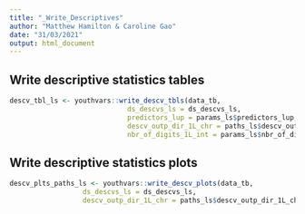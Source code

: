 ```yaml
---
title: "_Write_Descriptives"
author: "Matthew Hamilton & Caroline Gao"
date: "31/03/2021"
output: html_document
---
```


## Write descriptive statistics tables

```r
descv_tbl_ls <- youthvars::write_descv_tbls(data_tb,
                             ds_descvs_ls = ds_descvs_ls,
                             predictors_lup = params_ls$predictors_lup,
                             descv_outp_dir_1L_chr = paths_ls$descv_outp_dir_1L_chr,
                             nbr_of_digits_1L_int = params_ls$nbr_of_digits_1L_int)
```

## Write descriptive statistics plots
  
```r
descv_plts_paths_ls <- youthvars::write_descv_plots(data_tb,
                  ds_descvs_ls = ds_descvs_ls,
                  descv_outp_dir_1L_chr = paths_ls$descv_outp_dir_1L_chr)

```




